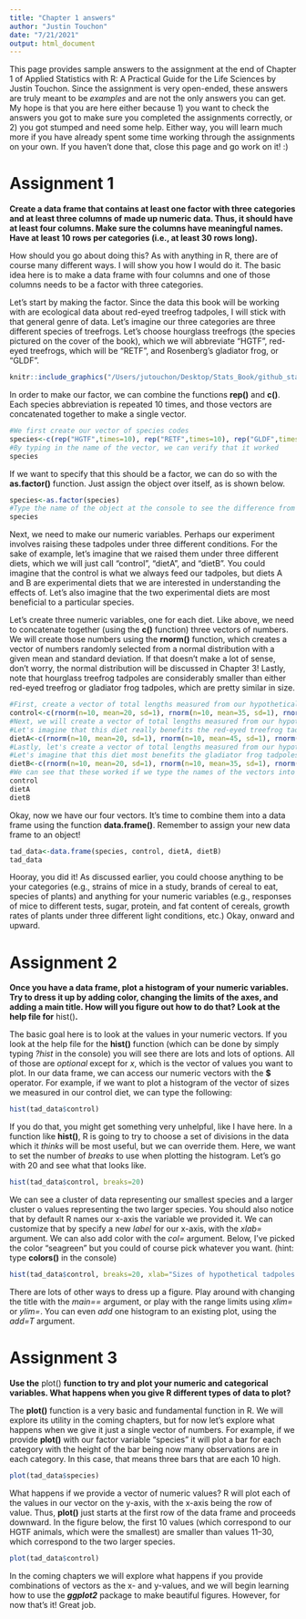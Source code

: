 ```yaml
---
title: "Chapter 1 answers"
author: "Justin Touchon"
date: "7/21/2021"
output: html_document
---
```


This page provides sample answers to the assignment at the end of Chapter 1 of Applied Statistics with R: A Practical Guide for the Life Sciences by Justin Touchon. Since the assignment is very open-ended, these answers are truly meant to be *examples* and are not the only answers you can get. My hope is that you are here either because 1) you want to check the answers you got to make sure you completed the assignments correctly, or 2) you got stumped and need some help. Either way, you will learn much more if you have already spent some time working through the assignments on your own. If you haven't done that, close this page and go work on it! :)

<span style="color: #009933;">

# Assignment 1

**Create a data frame that contains at least one factor with three categories and at least three columns of made up numeric data. Thus, it should have at least four columns. Make sure the columns have meaningful names. Have at least 10 rows per categories (i.e., at least 30 rows long).**

</span>

How should you go about doing this? As with anything in R, there are of course many different ways.  I will show you how I would do it. The basic idea here is to make a data frame with four columns and one of those columns needs to be a factor with three categories. 

Let's start by making the factor. Since the data this book will be working with are ecological data about red-eyed treefrog tadpoles, I will stick with that general genre of data. Let's imagine our three categories are three different species of treefrogs.  Let's choose hourglass treefrogs (the species pictured on the cover of the book), which we will abbreviate "HGTF", red-eyed treefrogs, which will be  "RETF",  and Rosenberg's gladiator frog, or "GLDF".  

```r
knitr::include_graphics("/Users/jutouchon/Desktop/Stats_Book/github_staging/pdf_versions/Treefrog_collage.png")
```

In order to make our factor, we can combine the functions **rep()** and **c()**. Each species abbreviation is repeated 10 times, and those vectors are concatenated together to make a single vector.

```r
#We first create our vector of species codes
species<-c(rep("HGTF",times=10), rep("RETF",times=10), rep("GLDF",times=10))
#By typing in the name of the vector, we can verify that it worked
species
```

If we want to specify that this should be a factor, we can do so with the **as.factor()** function. Just assign the object over itself, as is shown below.

```r
species<-as.factor(species)
#Type the name of the object at the console to see the difference from the original version
species 
```

Next, we need to make our numeric variables. Perhaps our experiment involves raising these tadpoles under three different conditions. For the sake of example, let's imagine that we raised them under three different diets, which we will just call "control", "dietA", and "dietB". You could imagine that the control is what we always feed our tadpoles, but diets A and B are experimental diets that we are interested in understanding the effects of. Let's also imagine that the two experimental diets are most beneficial to a particular species. 

Let's create three numeric variables, one for each diet. Like above, we need to concatenate together (using the **c()** function) three vectors of numbers. We will create those numbers using the **rnorm()** function, which creates a vector of numbers randomly selected from a normal distribution with a given mean and standard deviation. If that doesn't make a lot of sense, don't worry, the normal distribution will be discussed in Chapter 3! Lastly, note that hourglass treefrog tadpoles are considerably smaller than either red-eyed treefrog or gladiator frog tadpoles, which are pretty similar in size.

```r
#First, create a vector of total lengths measured from our hypothetical control diet. 
control<-c(rnorm(n=10, mean=20, sd=1), rnorm(n=10, mean=35, sd=1), rnorm(n=10, mean=35, sd=1))
#Next, we will create a vector of total lengths measured from our hypothetical experimental diet A.  
#Let's imagine that this diet really benefits the red-eyed treefrog tadpoles, which are the second set of 10 animals in our data frame.
dietA<-c(rnorm(n=10, mean=20, sd=1), rnorm(n=10, mean=45, sd=1), rnorm(n=10, mean=35, sd=1))
#Lastly, let's create a vector of total lengths measured from our hypothetical experimental diet B.  
#Let's imagine that this diet most benefits the gladiator frog tadpoles, which are the third set of 10 animals in our data frame.
dietB<-c(rnorm(n=10, mean=20, sd=1), rnorm(n=10, mean=35, sd=1), rnorm(n=10, mean=50, sd=1))
#We can see that these worked if we type the names of the vectors into the console.
control
dietA
dietB
```

Okay, now we have our four vectors. It's time to combine them into a data frame using the function **data.frame()**.  Remember to assign your new data frame to an object!

```r
tad_data<-data.frame(species, control, dietA, dietB)
tad_data
```

Hooray, you did it!  As discussed earlier, you could choose anything to be your categories (e.g., strains of mice in a study, brands of cereal to eat, species of plants) and anything for your numeric variables (e.g., responses of mice to different tests, sugar, protein, and fat content of cereals, growth rates of plants under three different light conditions, etc.) Okay, onward and upward.

<span style="color: #009933;">

# Assignment 2

**Once you have a data frame, plot a histogram of your numeric variables. Try to dress it up by adding color, changing the limits of the axes, and adding a main title. How will you figure out how to do that? Look at the help file for** hist()**.**

</span>

The basic goal here is to look at the values in your numeric vectors. If you look at the help file for the **hist()** function (which can be done by simply typing *?hist* in the console) you will see there are lots and lots of options. All of those are *optional* except for *x*, which is the vector of values you want to plot. In our data frame, we can access our numeric vectors with the **$** operator. For example, if we want to plot a histogram of the vector of sizes we measured in our control diet, we can type the following:

```r
hist(tad_data$control)
```

If you do that, you might get something very unhelpful, like I have here. In a function like **hist()**, R is going to try to choose a set of divisions in the data which it *thinks* will be most useful, but we can override them. Here, we want to set the number of *breaks* to use when plotting the histogram. Let's go with 20 and see what that looks like. 

```r
hist(tad_data$control, breaks=20)
```

We can see a cluster of data representing our smallest species and a larger cluster o values representing the two larger species. You should also notice that by default R names our x-axis the variable we provided it. We can customize that by specify a new *label* for our x-axis, with the *xlab=* argument. We can also add color with the *col=* argument. Below, I've picked the color "seagreen" but you could of course pick whatever you want. (hint: type **colors()** in the console)

```r
hist(tad_data$control, breaks=20, xlab="Sizes of hypothetical tadpoles (mm)", col="seagreen")
```

There are lots of other ways to dress up a figure. Play around with changing the title with the *main==* argument, or play with the range limits using *xlim=* or *ylim=*.  You can even *add* one histogram to an existing plot, using the *add=T* argument. 

<span style="color: #009933;">

# Assignment 3

**Use the** plot() **function to try and plot your numeric and categorical variables. What happens when you give R different types of data to plot?**

</span>

The **plot()** function is a very basic and fundamental function in R. We will explore its utility in the coming chapters, but for now let's explore what happens when we give it just a single vector of numbers. For example, if we provide **plot()** with our factor variable "species" it will plot a bar for each category with the height of the bar being now many observations are in each category. In this case, that means three bars that are each 10 high.

```r
plot(tad_data$species)
```

What happens if we provide a vector of numeric values? R will plot each of the values in our vector on the y-axis, with the x-axis being the row of value. Thus, **plot()** just starts at the first row of the data frame and proceeds downward. In the figure below, the first 10 values (which correspond to our HGTF animals, which were the smallest) are smaller than values 11--30, which correspond to the two larger species. 

```r
plot(tad_data$control)
```

In the coming chapters we will explore what happens if you provide combinations of vectors as the x- and y-values, and we will begin learning how to use the ***ggplot2*** package to make beautiful figures. However, for now that's it!  Great job. 